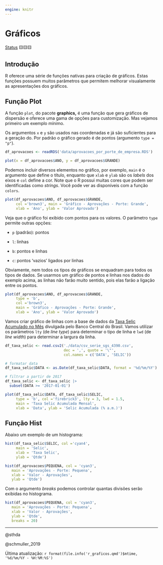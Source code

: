 ```yaml
---
engine: knitr
---
```


# Gráficos

[Status](convencoes.html#status-do-material) 🟨🟨🟨

## Introdução

R oferece uma série de funções nativas para criação de gráficos. Estas funções possuem muitos parâmetros que permitem melhorar visualamente as apresentações dos gráficos.

## Função Plot

A função `plot`, do pacote **graphics,** é uma função que gera gráficos de dispersão e oferece uma gama de opções para customização. Mas vejamos primeiro um exemplo mínimo.

Os argumentos `x` e `y` são usados nas coordenadas e já são suficientes para a geração do. Por padrão o gráfico gerado é de pontos (argumento `type = "p"`).

```r
df_aprovacoes <- readRDS('data/aprovacoes_por_porte_de_empresa.RDS')

plot(x = df_aprovacoes$ANO, y = df_aprovacoes$GRANDE)
```

Podemos incluir diversos elementos no gráfico, por exemplo, `main` é o argumento que define o título, enquanto que `xlab` e `ylab` são os *labels* dos eixos e `col` define a cor. Note que o R possui muitas cores que podem ser identificadas como *strings*. Você pode ver as disponíveis com a função `colors`.

```r
plot(df_aprovacoes$ANO, df_aprovacoes$GRANDE, 
     col ='brown3', main = 'Gráfico - Aprovações - Porte: Grande', 
     xlab = 'Ano', ylab = 'Valor Aprovado')
```

Veja que o gráfico foi exibido com pontos para os valores. O parâmetro `type` permite outras opções:

-   `p` (padrão): pontos

-   `l`: linhas

-   `b`: pontos e linhas

-   `c`: pontos 'vazios' ligados por linhas

Obviamente, nem todos os tipos de gráficos se enquadram para todos os tipos de dados. Se usarmos um gráfico de pontos e linhas nos dados do exemplo acima, as linhas não farão muito sentido, pois elas farão a ligação entre os pontos.

```r
plot(df_aprovacoes$ANO, df_aprovacoes$GRANDE, 
     type = 'b',
     col ='brown3', 
     main = 'Gráfico - Aprovações - Porte: Grande', 
     xlab = 'Ano', ylab = 'Valor Aprovado')
```

Vamos criar gráfico de linhas com a base de dados da [Taxa Selic Acumulado no Mês](bases_dados.html#taxa-de-juros---selic-acumulada-no-m%C3%AAs) divulgada pelo Banco Central do Brasil. Vamos utilizar os parâmetros `lty` (de *line type*) para determinar o tipo de linha e `lwd` (de *line width*) para determinar a largura da linha.

```r
df_taxa_selic <- read.csv2('./data/csv_serie_sgs_4390.csv',
                           dec = ',', quote = '\"',
                           col.names = c('DATA', 'SELIC'))

# formatar data
df_taxa_selic$DATA <- as.Date(df_taxa_selic$DATA, format = '%d/%m/%Y')

# filtrar a partir de 2017
df_taxa_selic <- df_taxa_selic |> 
  subset(DATA >= '2017-01-01')

plot(df_taxa_selic$DATA, df_taxa_selic$SELIC, 
     type = 'b', col ='firebrick3', lty = 3, lwd = 1.5,
     main = 'Taxa Selic Acumulada Mensal', 
     xlab = 'Data', ylab = 'Selic Acumulada (% a.m.)')
```

## Função Hist

Abaixo um exemplo de um histograma:

```r
hist(df_taxa_selic$SELIC, col ='cyan4', 
     main = 'Selic', 
     xlab = 'Taxa Selic',
     ylab = 'Qtde')

hist(df_aprovacoes$PEQUENA, col = 'cyan3', 
   main = 'Aprovações - Porte: Pequena', 
   xlab = 'Valor - Aprovações',
   ylab = 'Qtde')
```

Com o argumento *breaks* podemos controlar quantas divisões serão exibidas no histograma.

```r
hist(df_aprovacoes$PEQUENA, col = 'cyan3', 
   main = 'Aprovações - Porte: Pequena', 
   xlab = 'Valor - Aprovações',
   ylab = 'Qtde',
   breaks = 20)
```

------------------------------------------------------------------------

@sthda

@schmuller_2019

Última atualização: `r format(file.info('r_graficos.qmd')$mtime, '%d/%m/%Y - %H:%M:%S')`
